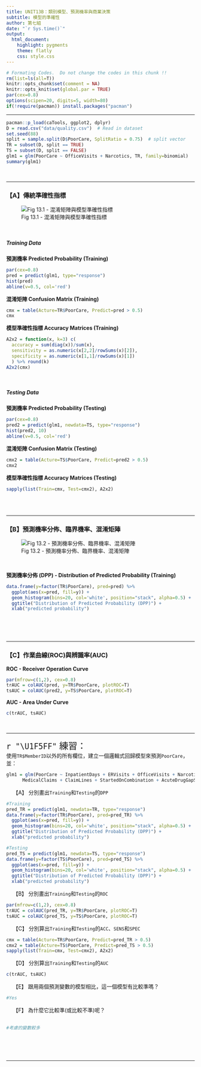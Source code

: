 ```yaml
---
title: UNIT13B：類別模型、預測機率與商業決策 
subtitle: 模型的準確性
author: 第七組
date: "`r Sys.time()`"
output: 
  html_document:
    highlight: pygments
    theme: flatly
    css: style.css
---
```


```r
# Formating Codes.  Do not change the codes in this chunk !!
rm(list=ls(all=T))
knitr::opts_chunk$set(comment = NA)
knitr::opts_knit$set(global.par = TRUE)
par(cex=0.8)
options(scipen=20, digits=5, width=80)
if(!require(pacman)) install.packages("pacman")
```
<hr>

```r
pacman::p_load(caTools, ggplot2, dplyr)
D = read.csv("data/quality.csv")  # Read in dataset
set.seed(88)
split = sample.split(D$PoorCare, SplitRatio = 0.75)  # split vector
TR = subset(D, split == TRUE)
TS = subset(D, split == FALSE)
glm1 = glm(PoorCare ~ OfficeVisits + Narcotics, TR, family=binomial)
summary(glm1)
```
<br><hr>


### 【A】傳統準確性指標

![Fig 13.1 - 混淆矩陣與模型準確性指標](Fig13.1.JPG)

<br>

##### Training Data

**預測機率 Predicted Probability (Training)**
```r
par(cex=0.8)
pred = predict(glm1, type="response")
hist(pred)
abline(v=0.5, col='red')
```

**混淆矩陣 Confusion Matrix (Training)**
```r
cmx = table(Acture=TR$PoorCare, Predict=pred > 0.5)
cmx
```

**模型準確性指標 Accuracy Matrices (Training)**
```r
A2x2 = function(x, k=3) c(
  accuracy = sum(diag(x))/sum(x),
  sensitivity = as.numeric(x[2,2]/rowSums(x)[2]),
  specificity = as.numeric(x[1,1]/rowSums(x)[1])
  ) %>% round(k)
A2x2(cmx)
```
<br>

##### Testing Data

**預測機率 Predicted Probability (Testing)**
```r
par(cex=0.8)
pred2 = predict(glm1, newdata=TS, type="response")
hist(pred2, 10)
abline(v=0.5, col='red')
```

**混淆矩陣 Confusion Matrix (Testing)**
```r
cmx2 = table(Acture=TS$PoorCare, Predict=pred2 > 0.5)
cmx2
```

**模型準確性指標 Accuracy Matrices (Testing)**
```r
sapply(list(Train=cmx, Test=cmx2), A2x2)
```
<br><br><hr>

### 【B】預測機率分佈、臨界機率、混淆矩陣

![Fig 13.2 - 預測機率分佈、臨界機率、混淆矩陣](Fig13.2.JPG)

<br>

**預測機率分佈 (DPP) - Distribution of Predicted Probability (Training)**
```r
data.frame(y=factor(TR$PoorCare), pred=pred) %>% 
  ggplot(aes(x=pred, fill=y)) + 
  geom_histogram(bins=20, col='white', position="stack", alpha=0.5) +
  ggtitle("Distribution of Predicted Probability (DPP)") +
  xlab("predicted probability")
```
<br><br><br><hr>

### 【C】作業曲線(ROC)與辨識率(AUC)

**ROC - Receiver Operation Curve**
```r
par(mfrow=c(1,2), cex=0.8)
trAUC = colAUC(pred, y=TR$PoorCare, plotROC=T)
tsAUC = colAUC(pred2, y=TS$PoorCare, plotROC=T)
```

**AUC - Area Under Curve**
```r
c(trAUC, tsAUC)
```
<br><hr>

<p class="qiz">
<span style="font-size:24px">`r "\U1F5FF"` 練習： </span><br>
使用`TR$MemberID`以外的所有欄位，建立一個邏輯式回歸模型來預測`PoorCare`，並：<br>
```r
glm1 = glm(PoorCare ~ InpatientDays + ERVisits + OfficeVisits + Narcotics + DaysSinceLastERVisit + Pain + TotalVisits + ProviderCount +
      MedicalClaims + ClaimLines + StartedOnCombination + AcuteDrugGapSmall        , TR, family=binomial)
```

&emsp; 【A】 分別畫出`Training`和`Testing`的`DPP`<br>
```r
#Training
pred_TR = predict(glm1, newdata=TR, type="response")
data.frame(y=factor(TR$PoorCare), pred=pred_TR) %>% 
  ggplot(aes(x=pred, fill=y)) + 
  geom_histogram(bins=20, col='white', position="stack", alpha=0.5) +
  ggtitle("Distribution of Predicted Probability (DPP)") +
  xlab("predicted probability")

#Testing
pred_TS = predict(glm1, newdata=TS, type="response")
data.frame(y=factor(TS$PoorCare), pred=pred_TS) %>% 
  ggplot(aes(x=pred, fill=y)) + 
  geom_histogram(bins=20, col='white', position="stack", alpha=0.5) +
  ggtitle("Distribution of Predicted Probability (DPP)") +
  xlab("predicted probability")

```



&emsp; 【B】 分別畫出`Training`和`Testing`的`ROC`<br>
```r
par(mfrow=c(1,2), cex=0.8)
trAUC = colAUC(pred_TR, y=TR$PoorCare, plotROC=T)
tsAUC = colAUC(pred_TS, y=TS$PoorCare, plotROC=T)
```

&emsp; 【C】 分別算出`Training`和`Testing`的`ACC`、`SENS`和`SPEC`<br>
```r
cmx = table(Acture=TR$PoorCare, Predict=pred_TR > 0.5)
cmx2 = table(Acture=TS$PoorCare, Predict=pred_TS > 0.5)
sapply(list(Train=cmx, Test=cmx2), A2x2)
```

&emsp; 【D】 分別算出`Training`和`Testing`的`AUC`<br>

```r
c(trAUC, tsAUC)
```

&emsp; 【E】 跟用兩個預測變數的模型相比，這一個模型有比較準嗎？<br>
```r
#Yes
```

&emsp; 【F】 為什麼它比較準(或比較不準)呢？<br><br>

```r
#考慮的變數較多
```

</p class="qiz">

<br><br><br><hr>
